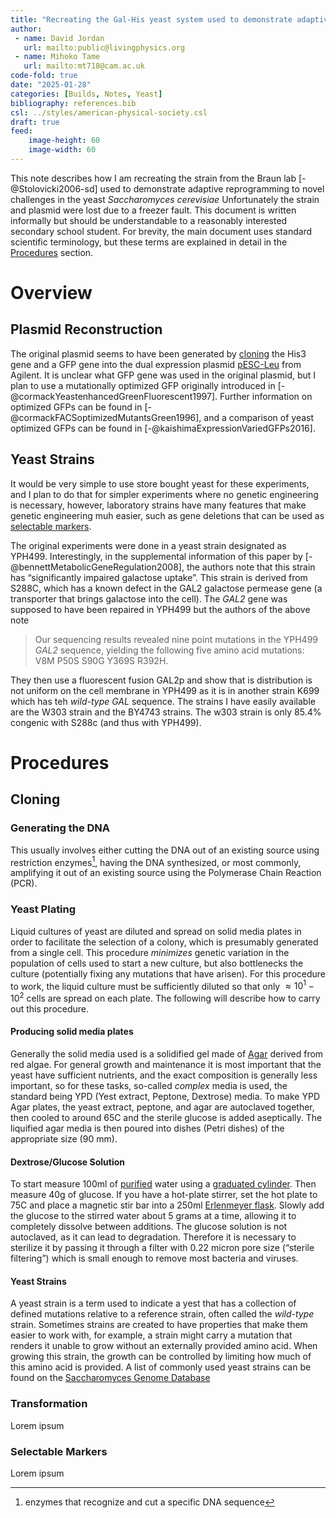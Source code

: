 ```yaml
---
title: "Recreating the Gal-His yeast system used to demonstrate adaptive reprogramming"
author: 
 - name: David Jordan
   url: mailto:public@livingphysics.org
 - name: Mihoko Tame
   url: mailto:mt718@cam.ac.uk
code-fold: true
date: "2025-01-28"
categories: [Builds, Notes, Yeast]
bibliography: references.bib
csl: ../styles/american-physical-society.csl
draft: true
feed:
    image-height: 60
    image-width: 60
---
```

This note describes how I am recreating the strain from the Braun lab [-@Stolovicki2006-sd] used to demonstrate adaptive reprogramming to novel challenges in the yeast *Saccharomyces cerevisiae*  Unfortunately the strain and plasmid were lost due to a freezer fault. This document is written informally but should be understandable to a reasonably interested secondary school student.  For brevity, the main document uses standard scientific terminology, but these terms are explained in detail in the [Procedures](#procedures) section.

# Overview

## Plasmid Reconstruction
The original plasmid seems to have been generated by [cloning](#cloning) the His3 gene and a GFP gene into the dual expression plasmid [pESC-Leu](https://www.agilent.com/en/product/protein-expression/protein-expression-vectors-kits/yeast-expression-vectors/pesc-yeast-epitope-tagging-vectors-232966) from Agilent.  It is unclear what GFP gene was used in the original plasmid, but I plan to use a mutationally optimized GFP originally introduced in [-@cormackYeastenhancedGreenFluorescent1997].  Further information on optimized GFPs can be found in [-@cormackFACSoptimizedMutantsGreen1996], and a comparison of yeast optimized GFPs can be found in [-@kaishimaExpressionVariedGFPs2016].

## Yeast Strains
It would be very simple to use store bought yeast for these experiments, and I plan to do that for simpler experiments where no genetic engineering is necessary, however, laboratory strains have many features that make genetic engineering muh easier, such as gene deletions that can be used as [selectable markers](#selectable-markers).

The original experiments were done in a yeast strain designated as YPH499. Interestingly, in the supplemental information of this paper by [-@bennettMetabolicGeneRegulation2008], the authors note that this strain has "significantly impaired galactose uptake".  This strain is derived from S288C, which has a known defect in the GAL2 galactose permease gene (a transporter that brings galactose into the cell).  The *GAL2* gene was supposed to have been repaired in YPH499 but the authors of the above note 

>Our sequencing results revealed nine point mutations in the YPH499 *GAL2* sequence, yielding the following five amino acid mutations: V8M P50S S90G Y369S R392H.

They then use a fluorescent fusion GAL2p and show that is distribution is not uniform on the cell membrane in YPH499 as it is in another strain K699 which has teh *wild-type* *GAL* sequence.   The strains I have easily available are the W303 strain and the BY4743 strains. The w303 strain is only 85.4% congenic with S288c (and thus with YPH499).  

# Procedures
## Cloning
### Generating the DNA
This usually involves either cutting the DNA out of an existing source using restriction enzymes[^1], having the DNA synthesized, or most commonly, amplifying it out of an existing source using the Polymerase Chain Reaction (PCR). 

### Yeast Plating
Liquid cultures of yeast are diluted and spread on solid media plates in order to facilitate the selection of a colony, which is presumably generated from a single cell.  This procedure *minimizes* genetic variation in the population of cells used to start a new culture, but also bottlenecks the culture (potentially fixing any mutations that have arisen).  For this procedure to work, the liquid culture must be sufficiently diluted so that only $\approx10^1-10^2$ cells are spread on each plate.  The following will describe how to carry out this procedure.

#### Producing solid media plates
Generally the solid media used is a solidified gel made of [Agar](https://en.wikipedia.org/wiki/Agar) derived from red algae.  For general growth and maintenance it is most important that the yeast have sufficient nutrients, and the exact composition is generally less important, so for these tasks, so-called *complex* media is used, the standard being YPD (Yest extract, Peptone, Dextrose) media. To make YPD Agar plates, the yeast extract, peptone, and agar are autoclaved together, then cooled to around 65C and the sterile glucose is added aseptically.  The liquified agar media is then poured into dishes (Petri dishes) of the appropriate size (90 mm).  

#### Dextrose/Glucose Solution
To start measure 100ml of [purified](https://en.wikipedia.org/wiki/Purified_water#Distillation) water using a [graduated cylinder](https://en.wikipedia.org/wiki/Graduated_cylinder).  Then measure 40g of glucose.  If you have a hot-plate stirrer, set the hot plate to 75C and place a magnetic stir bar into a 250ml [Erlenmeyer flask](https://en.wikipedia.org/wiki/Erlenmeyer_flask).  Slowly add the glucose to the stirred water about 5 grams at a time, allowing it to completely dissolve between additions. The glucose solution is not autoclaved, as it can lead to degradation.  Therefore it is necessary to sterilize it by passing it through a filter with 0.22 micron pore size ("sterile filtering") which is small enough to remove most bacteria and viruses.  

#### Yeast Strains
A yeast strain is a term used to indicate a yest that has a collection of defined mutations relative to a reference strain, often called the *wild-type* strain.  Sometimes strains are created to have properties that make them easier to work with, for example, a strain might carry a mutation that renders it unable to grow without an externally provided amino acid.  When growing this strain, the growth can be controlled by limiting how much of this amino acid is provided. A list of commonly used yeast strains can be found on the [Saccharomyces Genome Database](https://sites.google.com/view/yeastgenome-help/more-about-yeast/commonly-used-strains)

### Transformation
Lorem ipsum

### Selectable Markers
Lorem ipsum

[^1]: enzymes that recognize and cut a specific DNA sequence